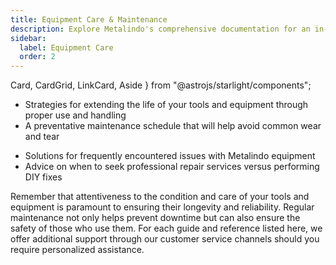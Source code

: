 ```yaml
---
title: Equipment Care & Maintenance
description: Explore Metalindo's comprehensive documentation for an in-depth look at our premium tools and construction services. 
sidebar:
  label: Equipment Care
  order: 2
---
```


  Card,
  CardGrid,
  LinkCard,
  Aside
} from "@astrojs/starlight/components";

<Card title="Maintaining Your Metalindo Tools" icon="approve-check-circle">
<LinkCard
  description="Step-by-step guide for the routine care and maintenance of your Metalindo tools to ensure long-lasting functionality."
  href="/guides/getting-started"
/>
<LinkCard
  description="Cleaning, storage, and inspection practices to keep tools in optimal condition"
  href="/guides/getting-started"
/>
</Card>

<CardGrid>
<Card title="Best Practices for Equipment Longevity" icon="star">

   - Strategies for extending the life of your tools and equipment through proper use and handling
   - A preventative maintenance schedule that will help avoid common wear and tear
</Card>
<Card title="Troubleshooting Common Tool Issues" icon="rocket">

   - Solutions for frequently encountered issues with Metalindo equipment
   - Advice on when to seek professional repair services versus performing DIY fixes
</Card>
</CardGrid>

<Aside>
Remember that attentiveness to the condition and care of your tools and equipment is paramount to ensuring their longevity and reliability. Regular maintenance not only helps prevent downtime but can also ensure the safety of those who use them. For each guide and reference listed here, we offer additional support through our customer service channels should you require personalized assistance.
</Aside>